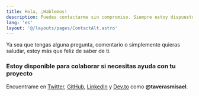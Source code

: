 ```yaml
---
title: Hola, ¡Hablemos!
description: Puedes contactarme sin compromiso. Siempre estoy dispuesto a ayudar.
lang: 'es'
layout: '@/layouts/pages/ContactAlt.astro'
---
```


Ya sea que tengas alguna pregunta, comentario o simplemente quieras saludar, estoy más que feliz de saber de ti.

### Estoy **disponible para colaborar** si necesitas ayuda con tu proyecto

Encuentrame en [Twitter](https://twitter.com/taverasmisael), [GitHub](https://github.com/taverasmisael), [LinkedIn](https://www.linkedin.com/in/taverasmisael/) y [Dev.to](https://dev.to/taverasmisael) como **@taverasmisael**.
